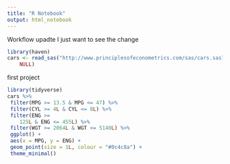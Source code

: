 ```yaml
---
title: "R Notebook"
output: html_notebook
---
```

Workflow upadte
I just want to see the change


```r
library(haven)
cars <- read_sas("http://www.principlesofeconometrics.com/sas/cars.sas7bdat", 
    NULL)
```

first project
```r

library(tidyverse)
cars %>%
 filter(MPG >= 13.5 & MPG <= 47) %>%
 filter(CYL >= 4L & CYL <= 8L) %>%
 filter(ENG >= 
    125L & ENG <= 455L) %>%
 filter(WGT >= 2064L & WGT <= 5140L) %>%
 ggplot() +
 aes(x = MPG, y = ENG) +
 geom_point(size = 1L, colour = "#0c4c8a") +
 theme_minimal()
```

